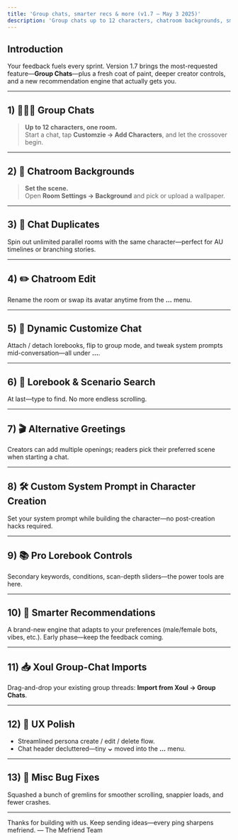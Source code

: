 ```yaml
---
title: 'Group chats, smarter recs & more (v1.7 – May 3 2025)'
description: 'Group chats up to 12 characters, chatroom backgrounds, smarter recommendations, Xoul group-chat imports, and a truck-load of creator tools & UX polish.'
---
```


## Introduction

Your feedback fuels every sprint. Version 1.7 brings the most-requested feature—**Group Chats**—plus a fresh coat of paint, deeper creator controls, and a new recommendation engine that actually gets you.

---

## 1) 🧑‍🤝‍🧑 Group Chats

> **Up to 12 characters, one room.**  
> Start a chat, tap **Customzie → Add Characters**, and let the crossover begin.

---

## 2) 🌄 Chatroom Backgrounds

> **Set the scene.**  
> Open **Room Settings → Background** and pick or upload a wallpaper.

---

## 3) 🔀 Chat Duplicates

Spin out unlimited parallel rooms with the same character—perfect for AU timelines or branching stories.

---

## 4) ✏️ Chatroom Edit

Rename the room or swap its avatar anytime from the **…** menu.

---

## 5) 🧩 Dynamic Customize Chat

Attach / detach lorebooks, flip to group mode, and tweak system prompts mid-conversation—all under **…**.

---

## 6) 🔎 Lorebook & Scenario Search

At last—type to find. No more endless scrolling.

---

## 7) 🎬 Alternative Greetings

Creators can add multiple openings; readers pick their preferred scene when starting a chat.

---

## 8) 🛠️ Custom System Prompt in Character Creation

Set your system prompt while building the character—no post-creation hacks required.

---

## 9) 📚 Pro Lorebook Controls

Secondary keywords, conditions, scan-depth sliders—the power tools are here.

---

## 10) 🔮 Smarter Recommendations

A brand-new engine that adapts to your preferences (male/female bots, vibes, etc.). Early phase—keep the feedback coming.

---

## 11) 📥 Xoul Group-Chat Imports

Drag-and-drop your existing group threads: **Import from Xoul → Group Chats**.

---

## 12) 🧼 UX Polish

- Streamlined persona create / edit / delete flow.  
- Chat header decluttered—tiny **⌄** moved into the **…** menu.

---

## 13) 🐞 Misc Bug Fixes

Squashed a bunch of gremlins for smoother scrolling, snappier loads, and fewer crashes.

---

<Note>
  Thanks for building with us. Keep sending ideas—every ping sharpens mefriend.  
  — The Mefriend Team
</Note>
